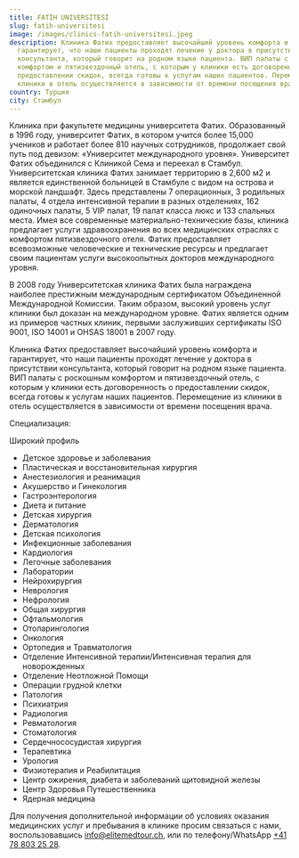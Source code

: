```yaml
---
title: FATİH UNIVERSİTESİ
slug: fatih-universitesi
image: /images/clinics-fatih-universitesi.jpeg
description: Клиника Фатих предоставляет высочайший уровень комфорта и
  гарантирует, что наши пациенты проходят лечение у доктора в присутствии
  консультанта, который говорит на родном языке пациента. ВИП палаты с роскошным
  комфортом и пятизвездочный отель, с которым у клиники есть договоренность о
  предоставлении скидок, всегда готовы к услугам наших пациентов. Перемещение из
  клиники в отель осуществляется в зависимости от времени посещения врача.
country: Турция
city: Стамбул
---
```


Клиника при факультете медицины университета Фатих. Образованный в 1996 году, университет Фатих, в котором учится более 15,000 учеников и работает более 810 научных сотрудников, продолжает свой путь под девизом: «Университет международного уровня». Университет Фатих объединился с Клиникой Сема и переехал в Стамбул. Университетская клиника Фатих занимает территорию в 2,600 м2 и является единственной больницей в Стамбуле с видом на острова и морской ландшафт. Здесь представлены 7 операционных, 3 родильных палаты, 4 отдела интенсивной терапии в разных отделениях, 162 одиночных палаты, 5 VIP палат, 19 палат класса люкс и 133 спальных места. Имея все современные материально-технические базы, клиника предлагает услуги здравоохранения во всех медицинских отраслях с комфортом пятизвездочного отеля. Фатих предоставляет всевозможные человеческие и технические ресурсы и предлагает своим пациентам услуги высокоопытных докторов международного уровня.

В 2008 году Университетская клиника Фатих была награждена наиболее престижным международным сертификатом Объединенной Международной Комиссии. Таким образом, высокий уровень услуг клиники был доказан на международном уровне. Фатих является одним из примеров частных клиник, первыми заслуживших сертификаты ISO 9001, ISO 14001 и OHSAS 18001 в 2007 году.

Клиника Фатих предоставляет высочайший уровень комфорта и гарантирует, что наши пациенты проходят лечение у доктора в присутствии консультанта, который говорит на родном языке пациента. ВИП палаты с роскошным комфортом и пятизвездочный отель, с которым у клиники есть договоренность о предоставлении скидок, всегда готовы к услугам наших пациентов. Перемещение из клиники в отель осуществляется в зависимости от времени посещения врача.

Специализация:

Широкий профиль

- Детское здоровье и заболевания
- Пластическая и восстановительная хирургия
- Анестезиология и реанимация
- Акушерство и Гинекология
- Гастроэнтерология
- Диета и питание
- Детская хирургия
- Дерматология
- Детская психология
- Инфекционные заболевания
- Кардиология
- Легочные заболевания
- Лаборатории
- Нейрохирургия
- Неврология
- Нефрология
- Общая хирургия
- Офтальмология
- Отоларингология
- Онкология
- Ортопедия и Травматология
- Отделение Интенсивной терапии/Интенсивная терапия для новорожденных
- Отделение Неотложной Помощи
- Операции грудной клетки
- Патология
- Психиатрия
- Радиология
- Ревматология
- Стоматология
- Сердечнососудистая хирургия
- Терапевтика
- Урология
- Физиотерапия и Реабилитация
- Центр ожирения, диабета и заболеваний щитовидной железы
- Центр Здоровья Путешественника
- Ядерная медицина

Для получения дополнительной информации об условиях оказания медицинских услуг и пребывания в клинике просим связаться с нами, воспользовавшись [info@elitemedtour.ch](mailto:info@elitemedtour.ch), или по телефону/WhatsApp [+41 78 803 25 28](tel:41788032528).
